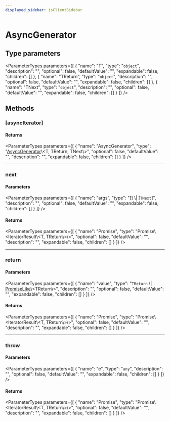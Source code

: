 ```yaml
---
displayed_sidebar: jsClientSidebar
---
```



# AsyncGenerator

## Type parameters

<ParameterTypes parameters={[
  {
    "name": "T",
    "type": "`object`",
    "description": "",
    "optional": false,
    "defaultValue": "",
    "expandable": false,
    "children": []
  },
  {
    "name": "TReturn",
    "type": "`object`",
    "description": "",
    "optional": false,
    "defaultValue": "",
    "expandable": false,
    "children": []
  },
  {
    "name": "TNext",
    "type": "`object`",
    "description": "",
    "optional": false,
    "defaultValue": "",
    "expandable": false,
    "children": []
  }
]} />

## Methods

### [asyncIterator]

#### Returns

<ParameterTypes parameters={[
  {
    "name": "AsyncGenerator",
    "type": "[AsyncGenerator](internal.AsyncGenerator.mdx)\\&#60;T, TReturn, TNext\\&#62;",
    "optional": false,
    "defaultValue": "",
    "description": "",
    "expandable": false,
    "children": []
  }
]} />

___

### next

#### Parameters

<ParameterTypes parameters={[
  {
    "name": "args",
    "type": "[] \\| [`TNext`]",
    "description": "",
    "optional": false,
    "defaultValue": "",
    "expandable": false,
    "children": []
  }
]} />

#### Returns

<ParameterTypes parameters={[
  {
    "name": "Promise",
    "type": "Promise\\&#60;IteratorResult\\&#60;T, TReturn\\&#62;\\&#62;",
    "optional": false,
    "defaultValue": "",
    "description": "",
    "expandable": false,
    "children": []
  }
]} />

___

### return

#### Parameters

<ParameterTypes parameters={[
  {
    "name": "value",
    "type": "`TReturn` \\| [PromiseLike](internal.PromiseLike.mdx)\\&#60;TReturn\\&#62;",
    "description": "",
    "optional": false,
    "defaultValue": "",
    "expandable": false,
    "children": []
  }
]} />

#### Returns

<ParameterTypes parameters={[
  {
    "name": "Promise",
    "type": "Promise\\&#60;IteratorResult\\&#60;T, TReturn\\&#62;\\&#62;",
    "optional": false,
    "defaultValue": "",
    "description": "",
    "expandable": false,
    "children": []
  }
]} />

___

### throw

#### Parameters

<ParameterTypes parameters={[
  {
    "name": "e",
    "type": "`any`",
    "description": "",
    "optional": false,
    "defaultValue": "",
    "expandable": false,
    "children": []
  }
]} />

#### Returns

<ParameterTypes parameters={[
  {
    "name": "Promise",
    "type": "Promise\\&#60;IteratorResult\\&#60;T, TReturn\\&#62;\\&#62;",
    "optional": false,
    "defaultValue": "",
    "description": "",
    "expandable": false,
    "children": []
  }
]} />
